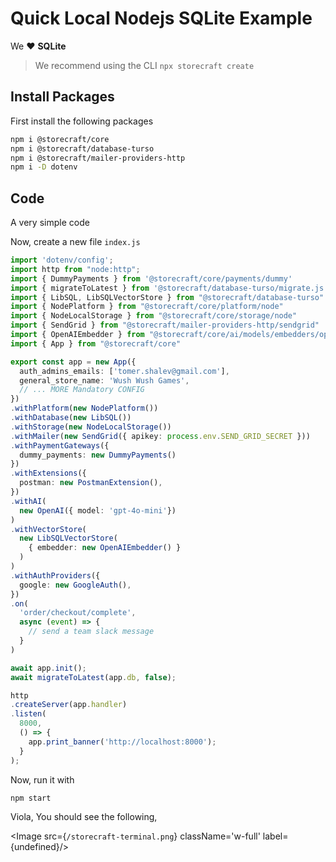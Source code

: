 # Quick Local Nodejs **SQLite** Example

We ❤️ **SQLite**

> We recommend using the CLI `npx storecraft create`

## Install Packages

First install the following packages

```bash
npm i @storecraft/core 
npm i @storecraft/database-turso
npm i @storecraft/mailer-providers-http
npm i -D dotenv
```

## Code

A very simple code

Now, create a new file `index.js`

```ts
import 'dotenv/config';
import http from "node:http";
import { DummyPayments } from '@storecraft/core/payments/dummy'
import { migrateToLatest } from '@storecraft/database-turso/migrate.js';
import { LibSQL, LibSQLVectorStore } from "@storecraft/database-turso"
import { NodePlatform } from "@storecraft/core/platform/node"
import { NodeLocalStorage } from "@storecraft/core/storage/node"
import { SendGrid } from "@storecraft/mailer-providers-http/sendgrid"
import { OpenAIEmbedder } from "@storecraft/core/ai/models/embedders/openai";
import { App } from "@storecraft/core"

export const app = new App({
  auth_admins_emails: ['tomer.shalev@gmail.com'],
  general_store_name: 'Wush Wush Games',
  // ... MORE Mandatory CONFIG
})
.withPlatform(new NodePlatform())
.withDatabase(new LibSQL())
.withStorage(new NodeLocalStorage())
.withMailer(new SendGrid({ apikey: process.env.SEND_GRID_SECRET }))
.withPaymentGateways({
  dummy_payments: new DummyPayments()
})
.withExtensions({
  postman: new PostmanExtension(),
})
.withAI(
  new OpenAI({ model: 'gpt-4o-mini'})
)
.withVectorStore(
  new LibSQLVectorStore(
    { embedder: new OpenAIEmbedder() }
  )
)
.withAuthProviders({
  google: new GoogleAuth(),
})
.on(
  'order/checkout/complete',
  async (event) => {
    // send a team slack message
  }
)

await app.init();
await migrateToLatest(app.db, false);

http
.createServer(app.handler)
.listen(
  8000,
  () => {
    app.print_banner('http://localhost:8000');
  }
); 

```

Now, run it with

```bash
npm start
```

Viola, You should see the following,

<Image src={`/storecraft-terminal.png`} className='w-full' 
       label={undefined}/>